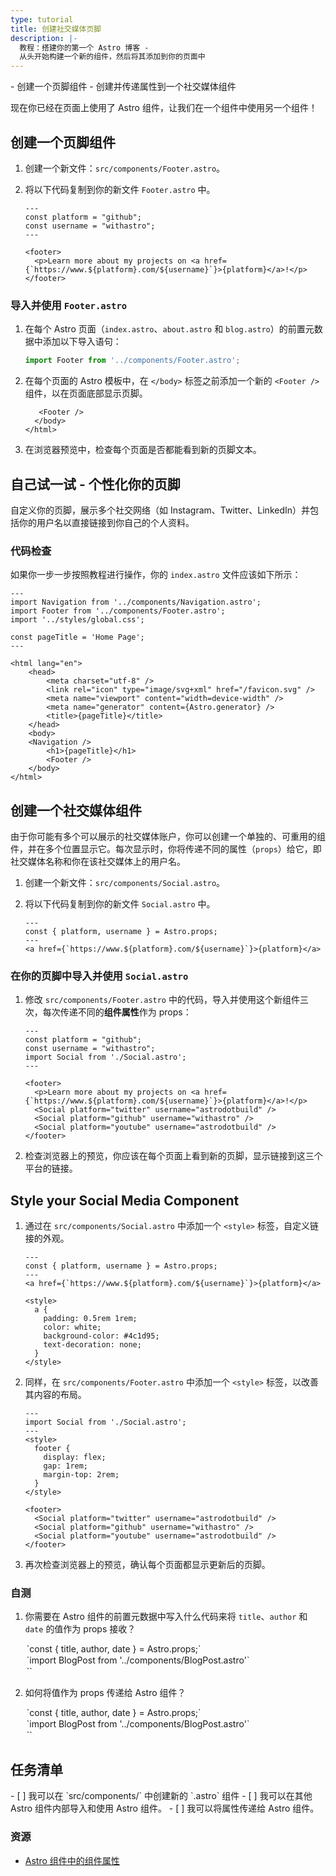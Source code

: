 ```yaml
---
type: tutorial
title: 创建社交媒体页脚
description: |-
  教程：搭建你的第一个 Astro 博客 -
  从头开始构建一个新的组件，然后将其添加到你的页面中
---
```


<PreCheck>
  - 创建一个页脚组件
  - 创建并传递属性到一个社交媒体组件
</PreCheck>

现在你已经在页面上使用了 Astro 组件，让我们在一个组件中使用另一个组件！

## 创建一个页脚组件

1. 创建一个新文件：`src/components/Footer.astro`。

2. 将以下代码复制到你的新文件 `Footer.astro` 中。

    ```astro title="src/components/Footer.astro"
    ---
    const platform = "github";
    const username = "withastro";
    ---

    <footer>
      <p>Learn more about my projects on <a href={`https://www.${platform}.com/${username}`}>{platform}</a>!</p>
    </footer>
    ```

### 导入并使用 `Footer.astro`

1. 在每个 Astro 页面（`index.astro`、`about.astro` 和 `blog.astro`）的前置元数据中添加以下导入语句：

    ```js
    import Footer from '../components/Footer.astro';
    ```

2. 在每个页面的 Astro 模板中，在 `</body>` 标签之前添加一个新的 `<Footer />` 组件，以在页面底部显示页脚。

    ```astro ins={1}
       <Footer />
      </body>
    </html>
    ```

3. 在浏览器预览中，检查每个页面是否都能看到新的页脚文本。

<Box icon="puzzle-piece">

## 自己试一试 - 个性化你的页脚

自定义你的页脚，展示多个社交网络（如 Instagram、Twitter、LinkedIn）并包括你的用户名以直接链接到你自己的个人资料。

</Box>

### 代码检查
如果你一步一步按照教程进行操作，你的 `index.astro` 文件应该如下所示：

```astro title="src/pages/index.astro"
---
import Navigation from '../components/Navigation.astro';
import Footer from '../components/Footer.astro';
import '../styles/global.css';

const pageTitle = 'Home Page';
---

<html lang="en">
	<head>
		<meta charset="utf-8" />
		<link rel="icon" type="image/svg+xml" href="/favicon.svg" />
		<meta name="viewport" content="width=device-width" />
		<meta name="generator" content={Astro.generator} />
		<title>{pageTitle}</title>
	</head>
	<body>
    <Navigation />
		<h1>{pageTitle}</h1>
		<Footer />
	</body>
</html>
```

## 创建一个社交媒体组件

由于你可能有多个可以展示的社交媒体账户，你可以创建一个单独的、可重用的组件，并在多个位置显示它。每次显示时，你将传递不同的属性（`props`）给它，即社交媒体名称和你在该社交媒体上的用户名。

1. 创建一个新文件：`src/components/Social.astro`。

2. 将以下代码复制到你的新文件 `Social.astro` 中。

    ```astro title="src/components/Social.astro"
    ---
    const { platform, username } = Astro.props;
    ---
    <a href={`https://www.${platform}.com/${username}`}>{platform}</a>
    ```

### 在你的页脚中导入并使用 `Social.astro`

1. 修改 `src/components/Footer.astro` 中的代码，导入并使用这个新组件三次，每次传递不同的**组件属性**作为 props：

    ```astro title="src/components/Footer.astro" del={2,3,8} ins={4,9-11}
    ---
    const platform = "github";
    const username = "withastro";
    import Social from './Social.astro';
    ---

    <footer>
      <p>Learn more about my projects on <a href={`https://www.${platform}.com/${username}`}>{platform}</a>!</p>
      <Social platform="twitter" username="astrodotbuild" />
      <Social platform="github" username="withastro" />
      <Social platform="youtube" username="astrodotbuild" />
    </footer>
    ```

2. 检查浏览器上的预览，你应该在每个页面上看到新的页脚，显示链接到这三个平台的链接。

## Style your Social Media Component

1. 通过在 `src/components/Social.astro` 中添加一个 `<style>` 标签，自定义链接的外观。

    ```astro title="src/components/Social.astro" ins={6-17} 'class="social-platform'
    ---
    const { platform, username } = Astro.props;
    ---
    <a href={`https://www.${platform}.com/${username}`}>{platform}</a>

    <style>
      a {
        padding: 0.5rem 1rem;
        color: white;
        background-color: #4c1d95;
        text-decoration: none;
      }
    </style>
    ```

2. 同样，在 `src/components/Footer.astro` 中添加一个 `<style>` 标签，以改善其内容的布局。

    ```astro title="src/components/Footer.astro" ins={4-10}
    ---
    import Social from './Social.astro';
    ---
    <style>
      footer {
        display: flex;
        gap: 1rem;
        margin-top: 2rem;
      }
    </style>

    <footer>
      <Social platform="twitter" username="astrodotbuild" />
      <Social platform="github" username="withastro" />
      <Social platform="youtube" username="astrodotbuild" />
    </footer>
    ```

3. 再次检查浏览器上的预览，确认每个页面都显示更新后的页脚。

<Box icon="question-mark">

### 自测

1. 你需要在 Astro 组件的前置元数据中写入什么代码来将 `title`、`author` 和 `date` 的值作为 props 接收？

    <MultipleChoice>
      <Option isCorrect>
        `const { title, author, date } = Astro.props;`
      </Option>
      <Option>
        `import BlogPost from '../components/BlogPost.astro'`
      </Option>
      <Option>
        `<BlogPost title="My First Post" author="Dan" date="12 Aug 2022" />`
      </Option>
    </MultipleChoice>
    

2. 如何将值作为 props 传递给 Astro 组件？
    <MultipleChoice>
      <Option>
        `const { title, author, date } = Astro.props;`
      </Option>
      <Option>
        `import BlogPost from '../components/BlogPost.astro'`
      </Option>
      <Option isCorrect>
        `<BlogPost title="My First Post" author="Dan" date="12 Aug 2022" />`
      </Option>
    </MultipleChoice>
</Box>



<Box icon="check-list">

## 任务清单

<Checklist>
- [ ] 我可以在 `src/components/` 中创建新的 `.astro` 组件
- [ ] 我可以在其他 Astro 组件内部导入和使用 Astro 组件。
- [ ] 我可以将属性传递给 Astro 组件。
</Checklist>
</Box>

### 资源

- [Astro 组件中的组件属性](/zh-cn/core-concepts/astro-components/#component-props)
